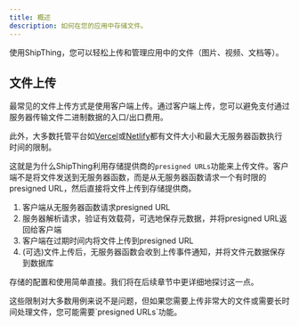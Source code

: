 ```yaml
---
title: 概述
description: 如何在您的应用中存储文件。
---
```


使用ShipThing，您可以轻松上传和管理应用中的文件（图片、视频、文档等）。

## 文件上传

最常见的文件上传方式是使用客户端上传。通过客户端上传，您可以避免支付通过服务器传输文件二进制数据的入口/出口费用。

此外，大多数托管平台如[Vercel](https://vercel.com/docs/functions/runtimes#size-limits)或[Netlify](https://answers.netlify.com/t/what-is-the-maximum-file-size-upload-limit-in-a-netlify-form-submission/108419)都有文件大小和最大无服务器函数执行时间的限制。

这就是为什么ShipThing利用存储提供商的`presigned URLs`功能来上传文件。客户端不是将文件发送到无服务器函数，而是从无服务器函数请求一个有时限的presigned URL，然后直接将文件上传到存储提供商。

1. 客户端从无服务器函数请求presigned URL
2. 服务器解析请求，验证有效载荷，可选地保存元数据，并将presigned URL返回给客户端
3. 客户端在过期时间内将文件上传到presigned URL
4. (可选)文件上传后，无服务器函数会收到上传事件通知，并将文件元数据保存到数据库

存储的配置和使用简单直接。我们将在后续章节中更详细地探讨这一点。

<Note>
这些限制对大多数用例来说不是问题，但如果您需要上传非常大的文件或需要长时间处理文件，您可能需要`presigned URLs`功能。
</Note>
